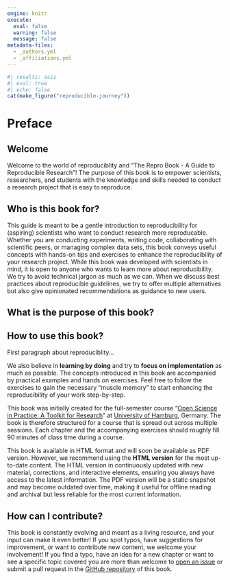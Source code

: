 ```yaml
---
engine: knitr
execute:
  eval: false
  warning: false
  message: false
metadata-files:
  - _authors.yml
  - _affiliations.yml
---
```


```r
#| results: asis
#| eval: true
#| echo: false
cat(make_figure("reproducible-journey"))
```

# Preface {.unnumbered}

## Welcome {.unnumbered}

Welcome to the world of reproduciblity and "The Repro Book - A Guide to Reproducible Research"!
The purpose of this book is to empower scientists, researchers, and students with the knowledge and skills needed to conduct a research project that is easy to reproduce.

## Who is this book for? {.unnumbered}

This guide is meant to be a gentle introduction to reproducibility for (aspiring) scientists who want to conduct research more reproducable.
Whether you are conducting experiments, writing code, collaborating with scientific peers, or managing complex data sets, this book conveys useful concepts with hands-on tips and exercises to enhance the reproducibility of your research project.
While this book was developed with scientists in mind, it is open to anyone who wants to learn more about reproducibility.
We try to avoid technical jargon as much as we can.
When we discuss best practices about reproducible guidelines, we try to offer multiple alternatives but also give opinionated recommendations as guidance to new users.

## What is the purpose of this book? {.unnumbered}

## How to use this book? {.unnumbered}

First paragraph about reproduciblity...

We also believe in **learning by doing** and try to **focus on implementation** as much as possible.
The concepts introduced in this book are accompanied by practical examples and hands on exercises. <!--# and quizzes?-->
Feel free to follow the exercises to gain the necessary "muscle memory" to start enhancing the reproducibility of your work step-by-step.

This book was initially created for the full-semester course "[Open Science in Practice: A Toolkit for Research](https://osf.io/23mvn/)" at [University of Hamburg](https://www.uni-hamburg.de), Germany.
The book is therefore structured for a course that is spread out across multiple sessions.
Each chapter and the accompanying exercises should roughly fill 90 minutes of class time during a course.

This book is available in HTML format and will soon be available as PDF version.
However, we recommend using the **HTML version** for the most up-to-date content. The HTML version in continuously updated with new material, corrections, and interactive elements, ensuring you always have access to the latest information.
The PDF version will be a static snapshot and may become outdated over time, making it useful for offline reading and archival but less reliable for the most current information.

## How can I contribute? {.unnumbered}

This book is constantly evolving and meant as a living resource, and your input can make it even better!
If you spot typos, have suggestions for improvement, or want to contribute new content, we welcome your involvement!
If you find a typo, have an idea for a new chapter or want to see a specific topic covered you are more than welcome to [open an issue]({{< var links.issues >}}) or submit a pull request in the [GitHub repository]({{< var project.repo-url >}}) of this book. 